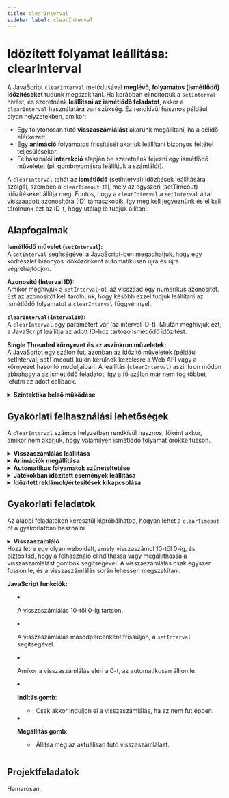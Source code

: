 ```yaml
---  
title: clearInterval  
sidebar_label: clearInterval  
---
```


# Időzített folyamat leállítása: clearInterval

A JavaScript `clearInterval` metódusával **meglévő, folyamatos (ismétlődő) időzítéseket** tudunk megszakítani. Ha korábban elindítottuk a `setInterval` hívást, és szeretnénk **leállítani az ismétlődő feladatot**, akkor a `clearInterval` használatára van szükség. Ez rendkívül hasznos például olyan helyzetekben, amikor:

- Egy folytonosan futó **visszaszámlálást** akarunk megállítani, ha a célidő elérkezett.  
- Egy **animáció** folyamatos frissítését akarjuk leállítani bizonyos feltétel teljesülésekor.  
- Felhasználói **interakció** alapján be szeretnénk fejezni egy ismétlődő műveletet (pl. gombnyomásra leállítjuk a számlálót).

A `clearInterval` tehát az **ismétlődő** (setInterval) időzítések leállítására szolgál, szemben a `clearTimeout`-tal, mely az egyszeri (setTimeout) időzítéseket állítja meg. Fontos, hogy a `clearInterval` a `setInterval` által visszaadott azonosítóra (ID) támaszkodik, így meg kell jegyeznünk és el kell tárolnunk ezt az ID-t, hogy utólag le tudjuk állítani.

## Alapfogalmak

**Ismétlődő művelet (`setInterval`):**  
   A `setInterval` segítségével a JavaScript-ben megadhatjuk, hogy egy kódrészlet bizonyos időközönként automatikusan újra és újra végrehajtódjon.

**Azonosító (Interval ID):**  
   Amikor meghívjuk a `setInterval`-ot, az visszaad egy numerikus azonosítót. Ezt az azonosítót kell tárolnunk, hogy később ezzel tudjuk leállítani az ismétlődő folyamatot a `clearInterval` függvénnyel.

**`clearInterval(intervalID)`:**  
   A `clearInterval` egy paramétert vár (az interval ID-t). Miután meghívjuk ezt, a JavaScript leállítja az adott ID-hoz tartozó ismétlődő időzítést.

**Single Threaded környezet és az aszinkron műveletek:**  
   A JavaScript egy szálon fut, azonban az időzítő műveletek (például setInterval, setTimeout) külön kerülnek kezelésre a Web API vagy a környezet hasonló moduljaiban. A leállítás (`clearInterval`) aszinkron módon abbahagyja az ismétlődő feladatot, így a fő szálon már nem fog többet lefutni az adott callback.


<details className="dropdown-task">
  <summary><strong>Szintaktika belső működése</strong></summary>

  **Hogyan néz ki a `clearInterval` használata JavaScript-ben?**  
  Vegyünk egy egyszerű példát, amely elindít egy számlálót, majd néhány másodperc múlva leállítja:

  ```js
  // Elindítunk egy számlálót, amely másodpercenként növeli a counter értékét
  let counter = 0;
  const intervalID = setInterval(function() {
    counter++;
    console.log("Számláló értéke:", counter);
  }, 1000);

  // 5 másodperc után leállítjuk a számlálót
  setTimeout(function() {
    clearInterval(intervalID);
    console.log("A számláló leállt.");
  }, 5000);
  ```

  1. Meghívjuk a `setInterval`-t, ami minden 1000 ms (1 másodperc) után futtatja a callback függvényt. A `setInterval` visszaad egy azonosítót (intervalID).
  2. Ezt az azonosítót elmentjük `intervalID` néven.
  3. A `setTimeout` 5 másodperc után meghívja a `clearInterval(intervalID)` függvényt, ezzel leállítva az ismétlődő számlálást.
  4. Miután lefutott a `clearInterval`, a callback függvény (amely a számlálót növelné) többé nem fog meghívódni.

  **Mi történik a háttérben?**  
  - A `setInterval` által létrehozott ismétlődő művelet egy sorban (Queue) várakozik és az Event Loop gondoskodik arról, hogy minden 1 másodpercben végrehajtódjon.  
  - A `clearInterval` utasítja a JavaScript motort, hogy törölje ezt a sorban álló, folyamatosan érkező feladatot, így a callback függvény többé nem kerül végrehajtásra.

</details>

## Gyakorlati felhasználási lehetőségek

A `clearInterval` számos helyzetben rendkívül hasznos, főként akkor, amikor nem akarjuk, hogy valamilyen ismétlődő folyamat örökké fusson.

<details className="dropdown-task">
  <summary><strong>Visszaszámlálás leállítása</strong></summary>

  Klasszikus példa, amikor egy bizonyos időpontig visszaszámolunk (pl. 10… 9… 8…), majd elérve a 0-t, már nincs szükség további számlálásra:
  
  - Elindítunk egy 1 másodpercenként frissülő számlálót a `setInterval` segítségével.  
  - Amikor elérjük a 0-t, meghívjuk a `clearInterval`-t.  
  - Így a számláló (és a kapcsolódó kódrész) többé nem fut.

</details>

<details className="dropdown-task">
  <summary><strong>Animációk megállítása</strong></summary>

  Ha van egy folyamatos animáció (pl. egy mozgó elem a képernyőn), amit a `setInterval`-lal frissítünk bizonyos időközönként, akkor a `clearInterval`-nek köszönhetően le tudjuk állítani, amikor:
  
  - Az elem elér egy adott pozíciót a képernyőn.  
  - A felhasználó rákattint egy “Stop” gombra.  
  - Valamilyen más esemény bekövetkezik (pl. a felhasználó lapozott egy másik menüpontra).

</details>

<details className="dropdown-task">
  <summary><strong>Automatikus folyamatok szüneteltetése</strong></summary>

  Ha készítettünk egy automatikusan futó folyamatot (pl. rendszeres adatlekérés a szervertől), előfordulhat, hogy bizonyos feltételek teljesülésekor (pl. sikeres befejezés, hibaüzenet, felhasználó leállította) **már nem akarjuk** a további lekéréseket futtatni.
  
  - A `clearInterval` segítségével könnyedén lekapcsolhatjuk a folyamatos adatlekérés ciklust.  
  - Ezzel erőforrást takaríthatunk meg, és elkerülhetjük, hogy felesleges kérésekkel terheljük a szervert.

</details>

<details className="dropdown-task">
  <summary><strong>Játékokban időzített események leállítása</strong></summary>

  Ha JavaScript-ben készítünk egyszerűbb játékokat, sokszor használunk `setInterval`-t a játék logikájának frissítéséhez (mozgatás, ütközésvizsgálat, pontszámítás). Azonban amikor a játék véget ér (Game Over), le kell állítani ezt a frissítési ciklust.
  
  - A `clearInterval` segít abban, hogy a játék fő ciklusa ne fusson tovább, amint a játékot befejeztük vagy újraindítjuk.  
  - Így lehet biztosítani, hogy a játék ne frissüljön fölöslegesen és ne használjon erőforrásokat.

</details>

<details className="dropdown-task">
  <summary><strong>Időzített reklámok/értesítések kikapcsolása</strong></summary>

  Biztos láttál már olyan oldalt, ahol kis értesítések (pl. chat-szerű ablakok) vagy reklámok tűnnek fel bizonyos időközönként. Ha a felhasználó már bezárta az ablakot, nem szeretnénk, hogy továbbra is előugorjanak újabb értesítések:
  
  - Kezdetben `setInterval`-lal hívjuk a “reklám megjelenítése” függvényt.  
  - Ha a felhasználó rábök a “Ne jelenjen meg többször” gombra, `clearInterval`-lal leállítjuk a folyamatot.  
  - Így a kellemetlen pop-up nem fogja tovább zavarni a felhasználót.

</details>

## Gyakorlati feladatok

Az alábbi feladatokon keresztül kipróbálhatod, hogyan lehet a `clearTimeout`-ot a gyakorlatban használni.

<details className="dropdown-task">
  <summary>
    <strong>Visszaszámláló</strong><br/>
 Hozz létre egy olyan weboldalt, amely visszaszámol 10-től 0-ig, és biztosítsd, hogy a felhasználó elindíthassa vagy megállíthassa a visszaszámlálást gombok segítségével. A visszaszámlálás csak egyszer fusson le, és a visszaszámlálás során lehessen megszakítani.

 **JavaScript funkciók:**
   - A visszaszámlálás 10-től 0-ig tartson.
   - A visszaszámlálás másodpercenként frissüljön, a `setInterval` segítségével.
   - Amikor a visszaszámlálás eléri a 0-t, az automatikusan álljon le.

   - **Indítás gomb**:
     - Csak akkor induljon el a visszaszámlálás, ha az nem fut éppen.

   - **Megállítás gomb**:
     - Állítsa meg az aktuálisan futó visszaszámlálást.
  </summary>
  
  #### Kód megoldása:

```html
<!DOCTYPE html>
<html lang="hu">
<head>
    <meta charset="UTF-8">
    <title>Visszaszámlálás Példa setInterval segítségével</title>
    <style>
        /* A body központozása Flexbox segítségével */
        body {
            display: flex; /* Flexbox elrendezés */
            flex-direction: column; /* A tartalom függőlegesen helyezkedjen el */
            align-items: center; /* Középre igazítás vízszintesen */
            justify-content: center; /* Középre igazítás függőlegesen */
            height: 100vh; /* Az oldal teljes magasságát lefedi */
            background-color: #e0f7fa; /* Világoskék háttérszín */
            font-family: Arial, sans-serif; /* Egyszerű, modern betűtípus */
        }

        /* A fejléc stílusozása */
        h1 {
            color: #2e7d32; /* Zöld szín a szöveghez */
            font-size: 4em; /* Nagy betűméret */
            margin-bottom: 20px; /* Alsó margó a távolsághoz */
        }

        /* Gombok alapstílusa */
        button {
            padding: 10px 20px; /* Belső térköz */
            margin: 5px; /* Külső térköz */
            font-size: 1em; /* Közepes betűméret */
            border: none; /* Nincs keret */
            border-radius: 5px; /* Lekerekített sarkok */
            cursor: pointer; /* Mutatóvá változó kurzor hover állapotban */
        }

        /* Indítás gomb stílusa */
        #startBtn {
            background-color: #66bb6a; /* Világoszöld háttérszín */
            color: white; /* Fehér szöveg */
        }

        /* Megállítás gomb stílusa */
        #stopBtn {
            background-color: #ef5350; /* Piros háttérszín */
            color: white; /* Fehér szöveg */
        }

        /* Hover-effektus a gombokhoz */
        button:hover {
            opacity: 0.8; /* Enyhén átlátszóvá válik hover állapotban */
        }
    </style>
</head>
<body>

    <!-- A visszaszámláló értéke megjelenik itt -->
    <h1 id="countdown">10</h1>
    <div>
        <!-- Indítás gomb -->
        <button id="startBtn">Indítás</button>
        <!-- Megállítás gomb -->
        <button id="stopBtn">Megállítás</button>
    </div>

    <script>
        // Az aktuális visszaszámláló érték elemének lekérése
        const countdownElement = document.getElementById('countdown');

        // Az Indítás és Megállítás gombok elemeinek lekérése
        const startBtn = document.getElementById('startBtn');
        const stopBtn = document.getElementById('stopBtn');

        // A visszaszámláló induló értéke
        let count = 10;

        // Az interval azonosítója; ezzel lehet törölni a visszaszámlálást
        let intervalId = null;

        // A visszaszámláló frissítése
        function updateCountdown() {
            // Az aktuális érték megjelenítése a számláló elemben
            countdownElement.textContent = count;

            // Ha még nem értük el a nullát, csökkentsük az értéket
            if (count > 0) {
                count--; // A számláló értékének csökkentése
            } else {
                // Ha elérte a nullát, állítsuk le a visszaszámlálást
                clearInterval(intervalId); // Az interval törlése
                intervalId = null; // Az interval azonosító nullázása
            }
        }

        // Az "Indítás" gombra kattintva indul a visszaszámlálás
        startBtn.addEventListener('click', () => {
            // Ellenőrzés: ha nincs aktív visszaszámlálás, és az érték még nagyobb mint 0
            if (!intervalId && count > 0) {
                updateCountdown(); // Azonnali frissítés
                intervalId = setInterval(updateCountdown, 1000); // Másodpercenkénti frissítés
            }
        });

        // A "Megállítás" gombra kattintva leáll a visszaszámlálás
        stopBtn.addEventListener('click', () => {
            if (intervalId) {
                clearInterval(intervalId); // Az interval törlése
                intervalId = null; // Az interval azonosító nullázása
            }
        });
    </script>

</body>
</html>
```

#### Működés rövid magyarázata:
**HTML:** A `<h1>` elem megjeleníti a visszaszámláló aktuális értékét. Az "Indítás" és "Megállítás" gombok az események vezérlésére szolgálnak.

**JavaScript:**
   - **`setInterval`:** Másodpercenként frissíti a visszaszámláló értékét.
   - **`clearInterval`:** Megállítja az aktív visszaszámlálást.
   - **Gombok eseménykezelése:** Az "Indítás" elindítja, a "Megállítás" pedig leállítja a visszaszámlálást.
   - Az "Indítás" gomb nem indít új visszaszámlálást, ha már fut egy.
   - Az "Indítás" gomb csak akkor működik, ha a számláló értéke nagyobb, mint 0.
</details>


## Projektfeladatok

Hamarosan.
